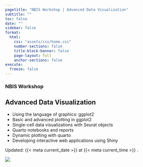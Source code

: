 ```yaml
---
pagetitle: "NBIS Workshop | Advanced Data Visualization"
subtitle: ""
toc: false
date: ""
sidebar: false
format:
  html:
    css: "assets/css/home.css"
    number-sections: false
    title-block-banner: false
    page-layout: full
    anchor-sections: false
execute:
  freeze: false
---
```


::: {.home-container}
::: {.home-grid-parent}
::: {.home-grid-child-left}

### NBIS Workshop
## Advanced Data Visualization

::: {.large}

 - Using the language of graphics: ggplot2
 - Basic and advanced plotting in ggplot2
 - Single-cell data visualizations with Seurat objects
 - Quarto notebooks and reports
 - Dynamic plotting with quarto
 - Developing interactive web applications using Shiny

:::



::: small
Updated: {{< meta current_date >}}  at {{< meta current_time >}} .
:::

:::
:::{.home-grid-child-right}

![](assets/images/hero.webp){.nolightbox}

:::
:::
:::
